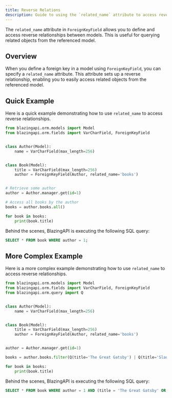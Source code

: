 ```yaml
---
title: Reverse Relations
description: Guide to using the `related_name` attribute to access reverse relations in BlazingAPI.
---
```


The `related_name` attribute in `ForeignKeyField` allows you to define and access reverse relationships between models. This is useful for querying related objects from the referenced model.

## Overview

When you define a foreign key in a model using `ForeignKeyField`, you can specify a `related_name` attribute. This attribute sets up a reverse relationship, enabling you to easily access related objects from the referenced model.

## Quick Example

Here is a quick example demonstrating how to use `related_name` to access reverse relationships.

```python
from blazingapi.orm.models import Model
from blazingapi.orm.fields import VarCharField, ForeignKeyField


class Author(Model):
    name = VarCharField(max_length=256)


class Book(Model):
    title = VarCharField(max_length=256)
    author = ForeignKeyField(Author, related_name='books')


# Retrieve some author
author = Author.manager.get(id=1)

# Access all books by the author
books = author.books.all()

for book in books:
    print(book.title)
```

Behind the scenes, BlazingAPI is executing the following SQL query:

```sql
SELECT * FROM book WHERE author = 1;
```

## More Complex Example

Here is a more complex example demonstrating how to use `related_name` to access reverse relationships.

```python
from blazingapi.orm.models import Model
from blazingapi.orm.fields import VarCharField, ForeignKeyField
from blazingapi.orm.query import Q


class Author(Model):
    name = VarCharField(max_length=256)


class Book(Model):
    title = VarCharField(max_length=256)
    author = ForeignKeyField(Author, related_name='books')


author = Author.manager.get(id=1)

books = author.books.filter(Q(title='The Great Gatsby') | Q(title='Slaughterhouse-Five'))

for book in books:
    print(book.title)
```

Behind the scenes, BlazingAPI is executing the following SQL query:

```sql
SELECT * FROM book WHERE author = 1 AND (title = 'The Great Gatsby' OR title = 'Slaughterhouse-Five');
```
